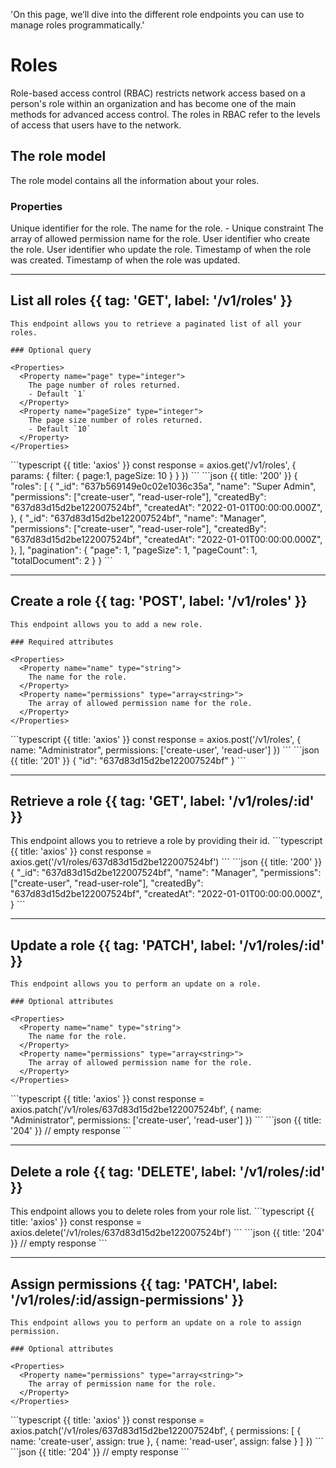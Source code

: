 
  'On this page, we’ll dive into the different role endpoints you can use to manage roles programmatically.'

# Roles

Role-based access control (RBAC) restricts network access based on a person's role within an organization and has become one of the main methods for advanced access control. The roles in RBAC refer to the levels of access that users have to the network.

## The role model

The role model contains all the information about your roles.

### Properties

<Properties>
  <Property name="_id" type="string">
    Unique identifier for the role.
  </Property>
  <Property name="name" type="string">
    The name for the role.
    - Unique constraint
  </Property>
  <Property name="permissions" type="array<string>">
    The array of allowed permission name for the role.
  </Property>
  <Property name="createdBy" type="string">
    User identifier who create the role.
  </Property>
  <Property name="updatedBy" type="string">
    User identifier who update the role.
  </Property>
  <Property name="createdAt" type="timestamp">
    Timestamp of when the role was created.
  </Property>
  <Property name="updatedAt" type="timestamp">
    Timestamp of when the role was updated.
  </Property>
</Properties>

---

## List all roles {{ tag: 'GET', label: '/v1/roles' }}

<Row>
  <Col>

    This endpoint allows you to retrieve a paginated list of all your roles.

    ### Optional query

    <Properties>
      <Property name="page" type="integer">
        The page number of roles returned.
        - Default `1`
      </Property>
      <Property name="pageSize" type="integer">
        The page size number of roles returned.
        - Default `10`
      </Property>
    </Properties>

  </Col>
  <Col sticky>
    <CodeGroup title="Request" tag="GET" label="/v1/roles">
    ```typescript {{ title: 'axios' }}
    const response = axios.get('/v1/roles', {
      params: {
        filter: {
          page:1,
          pageSize: 10
        }
      }
    })
    ```
    </CodeGroup>
    <CodeGroup title="Response">
    ```json {{ title: '200' }}
    {
      "roles": [
        {
          "_id": "637b569149e0c02e1036c35a",
          "name": "Super Admin",
          "permissions": ["create-user", "read-user-role"],
          "createdBy": "637d83d15d2be122007524bf",
          "createdAt": "2022-01-01T00:00:00.000Z",
        },
        {
          "_id": "637d83d15d2be122007524bf",
          "name": "Manager",
          "permissions": ["create-user", "read-user-role"],
          "createdBy": "637d83d15d2be122007524bf",
          "createdAt": "2022-01-01T00:00:00.000Z",
        },
      ],
      "pagination": {
        "page": 1,
        "pageSize": 1,
        "pageCount": 1,
        "totalDocument": 2
      }
    }
    ```
    </CodeGroup>
  </Col>
</Row>

---

## Create a role {{ tag: 'POST', label: '/v1/roles' }}

<Row>
  <Col>

    This endpoint allows you to add a new role.

    ### Required attributes

    <Properties>
      <Property name="name" type="string">
        The name for the role.
      </Property>
      <Property name="permissions" type="array<string>">
        The array of allowed permission name for the role.
      </Property>
    </Properties>
  </Col>
  <Col sticky>
    <CodeGroup title="Request" tag="POST" label="/v1/roles">
    ```typescript {{ title: 'axios' }}
    const response = axios.post('/v1/roles', {
      name: "Administrator",
      permissions: ['create-user', 'read-user']
    })
    ```
    </CodeGroup>
    <CodeGroup title="Response">
    ```json {{ title: '201' }}
    {
      "id": "637d83d15d2be122007524bf"
    }
    ```
    </CodeGroup>
  </Col>
</Row>

---

## Retrieve a role {{ tag: 'GET', label: '/v1/roles/:id' }}

<Row>
  <Col>
    This endpoint allows you to retrieve a role by providing their id.
  </Col>
  <Col sticky>
    <CodeGroup title="Request" tag="GET" label="/v1/roles/637d83d15d2be122007524bf">
    ```typescript {{ title: 'axios' }}
    const response = axios.get('/v1/roles/637d83d15d2be122007524bf')
    ```
    </CodeGroup>
    <CodeGroup title="Response">
    ```json {{ title: '200' }}
    {
      "_id": "637d83d15d2be122007524bf",
      "name": "Manager",
      "permissions": ["create-user", "read-user-role"],
      "createdBy": "637d83d15d2be122007524bf",
      "createdAt": "2022-01-01T00:00:00.000Z",
    }
    ```
    </CodeGroup>
  </Col>
</Row>

---

## Update a role {{ tag: 'PATCH', label: '/v1/roles/:id' }}

<Row>
  <Col>

    This endpoint allows you to perform an update on a role.

    ### Optional attributes

    <Properties>
      <Property name="name" type="string">
        The name for the role.
      </Property>
      <Property name="permissions" type="array<string>">
        The array of allowed permission name for the role.
      </Property>
    </Properties>

  </Col>
  <Col sticky>
    <CodeGroup title="Request" tag="PATCH" label="/v1/roles/637d83d15d2be122007524bf">
    ```typescript {{ title: 'axios' }}
    const response = axios.patch('/v1/roles/637d83d15d2be122007524bf', {
      name: "Administrator",
      permissions: ['create-user', 'read-user']
    })
    ```
    </CodeGroup>
    <CodeGroup title="Response">
    ```json {{ title: '204' }}
    // empty response
    ```
    </CodeGroup>
  </Col>
</Row>

---

## Delete a role {{ tag: 'DELETE', label: '/v1/roles/:id' }}

<Row>
  <Col>
    This endpoint allows you to delete roles from your role list.
  </Col>
  <Col sticky>
    <CodeGroup title="Request" tag="DELETE" label="/v1/roles/637d83d15d2be122007524bf">
    ```typescript {{ title: 'axios' }}
    const response = axios.delete('/v1/roles/637d83d15d2be122007524bf')
    ```
    </CodeGroup>
    <CodeGroup title="Response">
    ```json {{ title: '204' }}
    // empty response
    ```
    </CodeGroup>
  </Col>
</Row>

---

## Assign permissions {{ tag: 'PATCH', label: '/v1/roles/:id/assign-permissions' }}

<Row>
  <Col>

    This endpoint allows you to perform an update on a role to assign permission.

    ### Optional attributes

    <Properties>
      <Property name="permissions" type="array<string>">
        The array of permission name for the role.
      </Property>
    </Properties>

  </Col>
  <Col sticky>
    <CodeGroup title="Request" tag="PATCH" label="/v1/roles/637d83d15d2be122007524bf">
    ```typescript {{ title: 'axios' }}
    const response = axios.patch('/v1/roles/637d83d15d2be122007524bf', {
      permissions: [
        {
          name: 'create-user',
          assign: true
        },
        {
          name: 'read-user',
          assign: false
        }
      ]
    })
    ```
    </CodeGroup>
    <CodeGroup title="Response">
    ```json {{ title: '204' }}
    // empty response
    ```
    </CodeGroup>
  </Col>
</Row>
